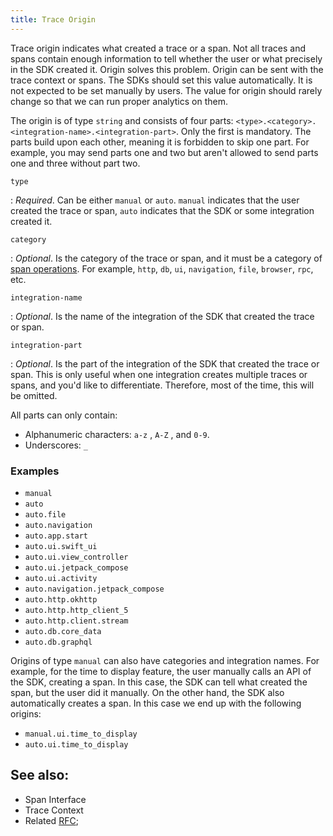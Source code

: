 ```yaml
---
title: Trace Origin
---
```


Trace origin indicates what created a trace or a span. Not all traces and spans contain enough information
to tell whether the user or what precisely in the SDK created it. Origin solves this problem. Origin can be sent with
the <Link to="/sdk/data-model/event-payloads/contexts/#trace-context">trace context</Link> or <Link to="/sdk/data-model/event-payloads/span/">spans</Link>.
The SDKs should set this value automatically. It is not expected to be set manually by users. The value for origin should rarely change so that we can run proper analytics on them.


The origin is of type `string` and consists of four parts: `<type>.<category>.<integration-name>.<integration-part>`.
Only the first is mandatory. The parts build upon each other, meaning it is forbidden
to skip one part. For example, you may send parts one and two but aren't allowed to send parts one and three without part two.

`type`

: _Required_. Can be either `manual` or `auto`. `manual` indicates that the user created the trace or span, `auto` indicates that the SDK or some integration created it.

`category`

: _Optional_. Is the category of the trace or span, and it must be a category of [span operations](/sdk/performance/span-operations/). For example, `http`, `db`, `ui`, `navigation`, `file`, `browser`, `rpc`, etc.

`integration-name`

: _Optional_. Is the name of the integration of the SDK that created the trace or span.

`integration-part`

: _Optional_. Is the part of the integration of the SDK that created the trace or span. This is only useful when one integration creates multiple traces or spans, and you'd like to differentiate. Therefore, most of the time, this will be omitted.


All parts can only contain:

* Alphanumeric characters: `a-z` , `A-Z` , and `0-9`.
* Underscores: `_`


### Examples

- `manual`
- `auto`
- `auto.file`
- `auto.navigation`
- `auto.app.start`
- `auto.ui.swift_ui`
- `auto.ui.view_controller`
- `auto.ui.jetpack_compose`
- `auto.ui.activity`
- `auto.navigation.jetpack_compose`
- `auto.http.okhttp`
- `auto.http.http_client_5`
- `auto.http.client.stream`
- `auto.db.core_data`
- `auto.db.graphql`

Origins of type `manual` can also have categories and integration names. For example, for the <Link to="/sdk/performance/time-to-initial-full-display/">time to display feature</Link>, the user manually calls an API  of the SDK,
creating a span. In this case, the SDK can tell what created the span, but the user did it manually. On the other hand, the SDK also
automatically creates a span. In this case we end up with the following origins:

- `manual.ui.time_to_display`
- `auto.ui.time_to_display`

## See also:

- <Link to="/sdk/data-model/event-payloads/span/">Span Interface</Link>
- <Link to="/sdk/data-model/event-payloads/contexts/#trace-context">Trace Context</Link>
- Related [RFC](https://github.com/getsentry/rfcs/pull/73/);
